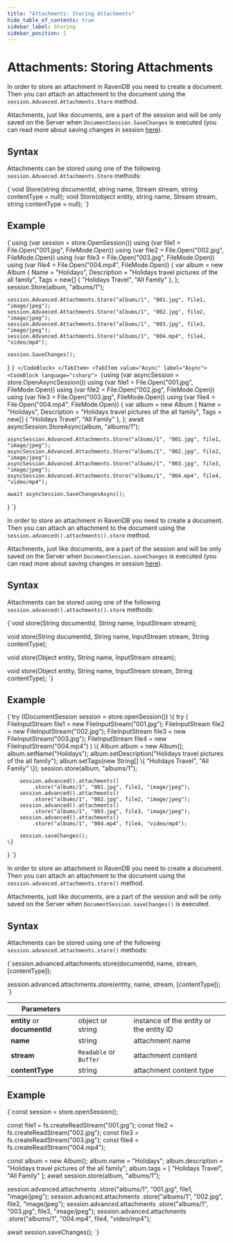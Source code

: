---
title: "Attachments: Storing Attachments"
hide_table_of_contents: true
sidebar_label: Storing
sidebar_position: 1
---




# Attachments: Storing Attachments
<LanguageSwitcher supportedLanguages={supportedLanguages} />
<LanguageContent language="csharp">


In order to store an attachment in RavenDB you need to create a document. Then you can attach an attachment to the document using the `session.Advanced.Attachments.Store` method.

Attachments, just like documents, are a part of the session and will be only saved on the Server when `DocumentSession.SaveChanges` is executed (you can read more about saving changes in session [here](../../client-api/session/saving-changes.mdx)).

## Syntax

Attachments can be stored using one of the following `session.Advanced.Attachments.Store` methods:

<TabItem value="StoreSyntax" label="StoreSyntax">
<CodeBlock language="csharp">
{`void Store(string documentId, string name, Stream stream, string contentType = null);
void Store(object entity, string name, Stream stream, string contentType = null);
`}
</CodeBlock>
</TabItem>

## Example

<Tabs groupId='languageSyntax'>
<TabItem value="Sync" label="Sync">
<CodeBlock language="csharp">
{`using (var session = store.OpenSession())
using (var file1 = File.Open("001.jpg", FileMode.Open))
using (var file2 = File.Open("002.jpg", FileMode.Open))
using (var file3 = File.Open("003.jpg", FileMode.Open))
using (var file4 = File.Open("004.mp4", FileMode.Open))
{
    var album = new Album
    {
        Name = "Holidays",
        Description = "Holidays travel pictures of the all family",
        Tags = new[] { "Holidays Travel", "All Family" },
    };
    session.Store(album, "albums/1");

    session.Advanced.Attachments.Store("albums/1", "001.jpg", file1, "image/jpeg");
    session.Advanced.Attachments.Store("albums/1", "002.jpg", file2, "image/jpeg");
    session.Advanced.Attachments.Store("albums/1", "003.jpg", file3, "image/jpeg");
    session.Advanced.Attachments.Store("albums/1", "004.mp4", file4, "video/mp4");

    session.SaveChanges();
}
`}
</CodeBlock>
</TabItem>
<TabItem value="Async" label="Async">
<CodeBlock language="csharp">
{`using (var asyncSession = store.OpenAsyncSession())
using (var file1 = File.Open("001.jpg", FileMode.Open))
using (var file2 = File.Open("002.jpg", FileMode.Open))
using (var file3 = File.Open("003.jpg", FileMode.Open))
using (var file4 = File.Open("004.mp4", FileMode.Open))
{
    var album = new Album
    {
        Name = "Holidays",
        Description = "Holidays travel pictures of the all family",
        Tags = new[] { "Holidays Travel", "All Family" },
    };
    await asyncSession.StoreAsync(album, "albums/1");

    asyncSession.Advanced.Attachments.Store("albums/1", "001.jpg", file1, "image/jpeg");
    asyncSession.Advanced.Attachments.Store("albums/1", "002.jpg", file2, "image/jpeg");
    asyncSession.Advanced.Attachments.Store("albums/1", "003.jpg", file3, "image/jpeg");
    asyncSession.Advanced.Attachments.Store("albums/1", "004.mp4", file4, "video/mp4");

    await asyncSession.SaveChangesAsync();
}
`}
</CodeBlock>
</TabItem>
</Tabs>


</LanguageContent>
<LanguageContent language="java">


In order to store an attachment in RavenDB you need to create a document. Then you can attach an attachment to the document using the `session.advanced().attachments().store` method.

Attachments, just like documents, are a part of the session and will be only saved on the Server when `DocumentSession.saveChanges` is executed (you can read more about saving changes in session [here](../../client-api/session/saving-changes.mdx)).

## Syntax

Attachments can be stored using one of the following `session.advanced().attachments().store` methods:

<TabItem value="StoreSyntax" label="StoreSyntax">
<CodeBlock language="java">
{`void store(String documentId, String name, InputStream stream);

void store(String documentId, String name, InputStream stream, String contentType);

void store(Object entity, String name, InputStream stream);

void store(Object entity, String name, InputStream stream, String contentType);
`}
</CodeBlock>
</TabItem>

## Example

<TabItem value="StoreAttachment" label="StoreAttachment">
<CodeBlock language="java">
{`try (IDocumentSession session = store.openSession()) \{
    try (
        FileInputStream file1 = new FileInputStream("001.jpg");
        FileInputStream file2 = new FileInputStream("002.jpg");
        FileInputStream file3 = new FileInputStream("003.jpg");
        FileInputStream file4 = new FileInputStream("004.mp4")
    ) \{
        Album album = new Album();
        album.setName("Holidays");
        album.setDescription("Holidays travel pictures of the all family");
        album.setTags(new String[] \{ "Holidays Travel", "All Family" \});
        session.store(album, "albums/1");

        session.advanced().attachments()
            .store("albums/1", "001.jpg", file1, "image/jpeg");
        session.advanced().attachments()
            .store("albums/1", "002.jpg", file2, "image/jpeg");
        session.advanced().attachments()
            .store("albums/1", "003.jpg", file3, "image/jpeg");
        session.advanced().attachments()
            .store("albums/1", "004.mp4", file4, "video/mp4");

        session.saveChanges();
    \}
\}
`}
</CodeBlock>
</TabItem>


</LanguageContent>
<LanguageContent language="nodejs">


In order to store an attachment in RavenDB you need to create a document. Then you can attach an attachment to the document using the `session.advanced.attachments.store()` method.

Attachments, just like documents, are a part of the session and will be only saved on the Server when `DocumentSession.saveChanges()` is executed.  

## Syntax

Attachments can be stored using one of the following `session.advanced.attachments.store()` methods:

<TabItem value="StoreSyntax" label="StoreSyntax">
<CodeBlock language="js">
{`session.advanced.attachments.store(documentId, name, stream, [contentType]);

session.advanced.attachments.store(entity, name, stream, [contentType]);
`}
</CodeBlock>
</TabItem>

| Parameters | | |
| ------------- | ------------- | ----- |
| **entity** or **documentId** | object or string | instance of the entity or the entity ID |
| **name** | string | attachment name |
| **stream** | `Readable` or `Buffer` | attachment content |
| **contentType** | string | attachment content type |

## Example

<TabItem value="StoreAttachment" label="StoreAttachment">
<CodeBlock language="js">
{`const session = store.openSession();

const file1 = fs.createReadStream("001.jpg");
const file2 = fs.createReadStream("002.jpg");
const file3 = fs.createReadStream("003.jpg");
const file4 = fs.createReadStream("004.mp4");

const album = new Album();
album.name = "Holidays";
album.description = "Holidays travel pictures of the all family";
album.tags = [ "Holidays Travel", "All Family" ];
await session.store(album, "albums/1");

session.advanced.attachments
    .store("albums/1", "001.jpg", file1, "image/jpeg");
session.advanced.attachments
    .store("albums/1", "002.jpg", file2, "image/jpeg");
session.advanced.attachments
    .store("albums/1", "003.jpg", file3, "image/jpeg");
session.advanced.attachments
    .store("albums/1", "004.mp4", file4, "video/mp4");

await session.saveChanges();
`}
</CodeBlock>
</TabItem>


</LanguageContent>

<!---
### Attachments
- [What are Attachments](../../document-extensions/attachments/what-are-attachments)
- [Loading](../../document-extensions/attachments/loading)
- [Deleting](../../document-extensions/attachments/deleting)


-->
